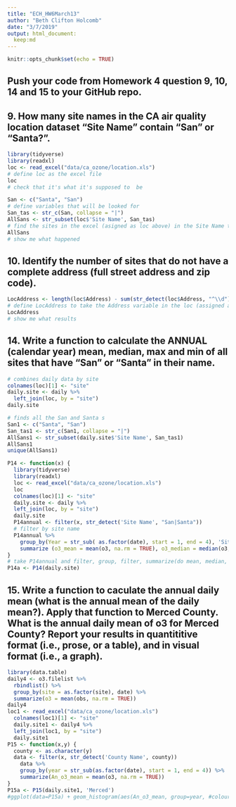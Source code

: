 ```yaml
---
title: "ECH_HW6March13"
author: "Beth Clifton Holcomb"
date: "3/7/2019"
output: html_document:
  keep:md
---
```


```r
knitr::opts_chunk$set(echo = TRUE)
```

## Push your code from Homework 4 question 9, 10, 14 and 15 to your GitHub repo.



## 9. How many site names in the CA air quality location dataset “Site Name” contain “San” or “Santa?”.

```r
library(tidyverse)
library(readxl)
loc <- read_excel("data/ca_ozone/location.xls")
# define loc as the excel file
loc
# check that it's what it's supposed to  be

San <- c("Santa", "San")
# define variables that will be looked for
San_tas <- str_c(San, collapse = "|")
AllSans <- str_subset(loc$'Site Name', San_tas)
# find the sites in the excel (asigned as loc above) in the Site Name that has a San or Santa
AllSans
# show me what happened

```



## 10. Identify the number of sites that do not have a complete address (full street address and zip code).

```r
LocAddress <- length(loc$Address) - sum(str_detect(loc$Address, "^\\d") & str_detect(loc$`Zip Code`,"\\d{5}"), na.rm = TRUE)
# define LocAddress to take the Address variable in the loc (assigned above) and remove any address that doesn't start with a number (looking for ones without house numbers) and those that don't have 5 digits in the Zip Code variable (incomplete zip codes)
LocAddress
# show me what results
```




## 14. Write a function to calculate the ANNUAL (calendar year) mean, median, max and min of all sites that have “San” or “Santa” in their name.

```r
# combines daily data by site
colnames(loc)[1] <- "site"
daily.site <- daily %>%
  left_join(loc, by = "site")
daily.site

```


```r
# finds all the San and Santa s
San1 <- c("Santa", "San")
San_tas1 <- str_c(San1, collapse = "|")
AllSans1 <- str_subset(daily.site$'Site Name', San_tas1)
AllSans1
unique(AllSans1)
```


```r
P14 <- function(x) {
  library(tidyverse)
  library(readxl)
  loc <- read_excel("data/ca_ozone/location.xls")
  loc
  colnames(loc)[1] <- "site"
  daily.site <- daily %>%
  left_join(loc, by = "site")
  daily.site
  P14annual <- filter(x, str_detect('Site Name', "San|Santa")) 
  # filter by site name
  P14annual %>%
    group_by(Year = str_sub( as.factor(date), start = 1, end = 4), 'Site Name', site) %>%
    summarize (o3_mean = mean(o3, na.rm = TRUE), o3_median = median(o3, na.rm = TRUE), o3_max = max(o3, na.rm = TRUE), o3_min = min(o3, na.rm = TRUE))
}
# take P14annual and filter, group, filter, summarize(do mean, median, min, and max)
P14a <- P14(daily.site)
```



## 15. Write a function to caculate the annual daily mean (what is the annual mean of the daily mean?). Apply that function to Merced County. What is the annual daily mean of o3 for Merced County? Report your results in quantititive format (i.e., prose, or a table), and in visual format (i.e., a graph).

```r
library(data.table)
daily4 <- o3.filelist %>%
  rbindlist() %>%
  group_by(site = as.factor(site), date) %>%
  summarize(o3 = mean(obs, na.rm = TRUE))
daily4
loc1 <- read_excel("data/ca_ozone/location.xls")
  colnames(loc1)[1] <- "site"
  daily.site1 <- daily4 %>%
  left_join(loc1, by = "site")
  daily.site1
P15 <- function(x,y) {
  county <- as.character(y)
  data <- filter(x, str_detect('County Name', county)) 
    data %>%
    group_by(year = str_sub(as.factor(date), start = 1, end = 4)) %>%
    summarize(An_o3_mean = mean(o3, na.rm = TRUE))
}
P15a <- P15(daily.site1, 'Merced')
#ggplot(data=P15a) + geom_histogram(aes(An_o3_mean, group=year, #colour=StationCode), , subset = .(StationCode %in% c('Merced')), na.rm = TRUE)
```







